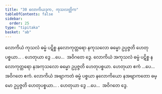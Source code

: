 ```yaml
---
title: "30 လောကိယဒုက, ကုသလတ္တိက"
tableOfContents: false
sidebar:
  order: 25
type: "tipitaka"
basket: "ab"
---
```



<DynamicBreadcrumb />

<Division number="39">

<Paragraph number="112">
လောကိယံ ကုသလံ ဓမ္မံ ပဋိစ္စ နလောကုတ္တရော နကုသလော ဓမ္မော ဥပ္ပဇ္ဇတိ ဟေတုပစ္စယာ… . ဟေတုယာ ဒွေ …ပေ…  အဝိဂတေ ဒွေ.
</Paragraph>

<Paragraph number="113">
လောကိယံ အကုသလံ ဓမ္မံ ပဋိစ္စ နလောကုတ္တရော နအကုသလော ဓမ္မော ဥပ္ပဇ္ဇတိ ဟေတုပစ္စယာ. ဟေတုယာ ဧကံ …ပေ…  အဝိဂတေ ဧကံ.
</Paragraph>

<Paragraph number="114">
လောကိယံ အဗျာကတံ ဓမ္မံ ပစ္စယာ နလောကိယော နအဗျာကတော ဓမ္မော ဥပ္ပဇ္ဇတိ ဟေတုပစ္စယာ… . ဟေတုယာ ဒွေ …ပေ…  အဝိဂတေ ဒွေ.
</Paragraph>
</Division>